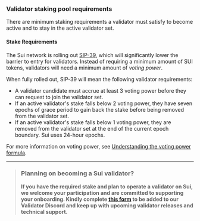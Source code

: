 ### Validator staking pool requirements 

There are minimum staking requirements a validator must satisfy to become active and to stay in the active validator set.

#### Stake Requirements

The Sui network is rolling out [SIP-39](https://github.com/sui-foundation/sips/blob/main/sips/sip-39.md), which will significantly lower the barrier to entry for validators. Instead of requiring a minimum amount of SUI tokens, validators will need a minimum amount of *voting power*.

When fully rolled out, SIP-39 will mean the following validator requirements:

- A validator candidate must accrue at least 3 voting power before they can request to join the validator set.
- If an active validator's stake falls below 2 voting power, they have seven epochs of grace period to gain back the stake before being removed from the validator set.
- If an active validator's stake falls below 1 voting power, they are removed from the validator set at the end of the current epoch boundary. Sui uses 24-hour epochs.

For more information on voting power, see [Understanding the voting power formula](/concepts/tokenomics.mdx#understanding-the-voting-power-formula).

---

> ### **Planning on becoming a Sui validator?**
>
> **If you have the required stake and plan to operate a validator on Sui, we welcome your participation and are committed to supporting your onboarding. Kindly complete [this form](https://docs.google.com/forms/d/e/1FAIpQLSf6ZngRJ6Q5RdEiBfnbpUq4Htj8ShL58I6JRkmRTwTVSzeNtQ/viewform) to be added to our Validator Discord and keep up with upcoming validator releases and technical support.**
